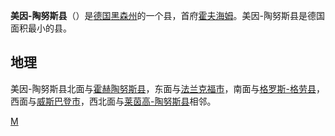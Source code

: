 {{德国县级行政单位
| 县徽图 = Image:Wappen Main-Taunus-Kreis.svg
| 在德国内的位置图 = Image:Lage des Main-Taunus-Kreises in Deutschland.GIF
| 所属联邦州 = 黑森州
| 所属行政区 = 达姆施塔特行政区
| 首府 = 霍夫海姆
| 面积 = 222.39
| 人口 = 238,558
| 统计时间 = 2019年12月31日
| 人口密度 = 1,100
| 汽车牌号 = MTK
| 下设城镇 = 9个市、3个镇
| 政府地址 = Am Kreishaus 1-5<br />65719 Hofheim
| 政府网站 = www.mtk.org
| 在州内的位置图 = Image:Hessen MTK.png
|}}

'''美因-陶努斯县'''（{{lang-de|Main-Taunus-Kreis}}）是[[德国|德国]][[黑森州|黑森州]]的一个县，首府[[霍夫海姆|霍夫海姆]]。美因-陶努斯县是德国面积最小的县。

== 地理 ==
美因-陶努斯县北面与[[霍赫陶努斯县|霍赫陶努斯县]]，东面与[[法兰克福|法兰克福市]]，南面与[[大盖劳县|格罗斯-格劳县]]，西面与[[威斯巴登|威斯巴登市]]，西北面与[[莱茵高-陶努斯县|莱茵高-陶努斯县]]相邻。

{{黑森州行政区划}}
{{Authority control}}

[[Category:黑森州的县|M]]
